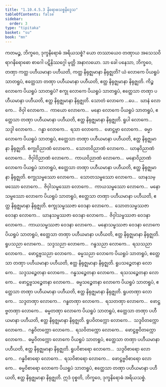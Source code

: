 ```yaml
---
title: "1.10.4.5.3 နိရောဓသစ္စနိဒ္ဒေသ"
tableOfContents: false
sidebar:
  order: 3
type: "tipitaka"
basket: "su"
book: "mn"
---
```



<DynamicBreadcrumb />

<Division number="134" book="mn" e="ch" v="24" p="241">

<Paragraph number="420" book="mn">
ကတမဉ္စ, ဘိက္ခဝေ, ဒုက္ခနိရောဓံ အရိယသစ္စံ? ယော တဿာယေဝ တဏှာယ အသေသဝိရာဂနိရောဓော စာဂေါ ပဋိနိဿဂ္ဂေါ မုတ္တိ အနာလယော.
</Paragraph>

<Paragraph number="421" book="mn">
သာ ခေါ ပနေသာ, ဘိက္ခဝေ, တဏှာ ကတ္ထ ပဟီယမာနာ ပဟီယတိ, ကတ္ထ နိရုဇ္ဈမာနာ နိရုဇ္ဈတိ? ယံ လောကေ ပိယရူပံ သာတရူပံ, ဧတ္ထေသာ တဏှာ ပဟီယမာနာ ပဟီယတိ, ဧတ္ထ နိရုဇ္ဈမာနာ နိရုဇ္ဈတိ.
</Paragraph>

<Paragraph number="422" book="mn">
ကိဉ္စ လောကေ ပိယရူပံ သာတရူပံ? စက္ခု လောကေ ပိယရူပံ သာတရူပံ, ဧတ္ထေသာ တဏှာ ပဟီယမာနာ ပဟီယတိ, ဧတ္ထ နိရုဇ္ဈမာနာ နိရုဇ္ဈတိ. သောတံ လောကေ …ပေ…  ဃာနံ လောကေ…  ဇိဝှါ လောကေ…  ကာယော လောကေ…  မနော လောကေ ပိယရူပံ သာတရူပံ, ဧတ္ထေသာ တဏှာ ပဟီယမာနာ ပဟီယတိ, ဧတ္ထ နိရုဇ္ဈမာနာ နိရုဇ္ဈတိ.
</Paragraph>

<Paragraph number="423" book="mn">
ရူပါ လောကေ…  သဒ္ဒါ လောကေ…  ဂန္ဓာ လောကေ…  ရသာ လောကေ…  ဖောဋ္ဌဗ္ဗာ လောကေ…  ဓမ္မာ လောကေ ပိယရူပံ သာတရူပံ, ဧတ္ထေသာ တဏှာ ပဟီယမာနာ ပဟီယတိ, ဧတ္ထ နိရုဇ္ဈမာနာ နိရုဇ္ဈတိ.
</Paragraph>

<Paragraph number="424" book="mn">
စက္ခုဝိညာဏံ လောကေ…  သောတဝိညာဏံ လောကေ…  ဃာနဝိညာဏံ လောကေ…  ဇိဝှါဝိညာဏံ လောကေ…  ကာယဝိညာဏံ လောကေ…  မနောဝိညာဏံ လောကေ ပိယရူပံ သာတရူပံ, ဧတ္ထေသာ တဏှာ ပဟီယမာနာ ပဟီယတိ, ဧတ္ထ နိရုဇ္ဈမာနာ နိရုဇ္ဈတိ.
</Paragraph>

<Paragraph number="425" book="mn">
စက္ခုသမ္ဖဿော လောကေ…  သောတသမ္ဖဿော လောကေ…  ဃာနသမ္ဖဿော လောကေ…  ဇိဝှါသမ္ဖဿော လောကေ…  ကာယသမ္ဖဿော လောကေ…  မနောသမ္ဖဿော လောကေ ပိယရူပံ သာတရူပံ, ဧတ္ထေသာ တဏှာ ပဟီယမာနာ ပဟီယတိ, ဧတ္ထ နိရုဇ္ဈမာနာ နိရုဇ္ဈတိ.
</Paragraph>

<Paragraph number="426" book="mn">
စက္ခုသမ္ဖဿဇာ ဝေဒနာ လောကေ…  သောတသမ္ဖဿဇာ ဝေဒနာ လောကေ…  ဃာနသမ္ဖဿဇာ ဝေဒနာ လောကေ…  ဇိဝှါသမ္ဖဿဇာ ဝေဒနာ လောကေ…  ကာယသမ္ဖဿဇာ ဝေဒနာ လောကေ…  မနောသမ္ဖဿဇာ ဝေဒနာ လောကေ ပိယရူပံ သာတရူပံ, ဧတ္ထေသာ တဏှာ ပဟီယမာနာ ပဟီယတိ, ဧတ္ထ နိရုဇ္ဈမာနာ နိရုဇ္ဈတိ.
</Paragraph>

<Paragraph number="427" book="mn">
ရူပသညာ လောကေ…  သဒ္ဒသညာ လောကေ…  ဂန္ဓသညာ လောကေ…  ရသသညာ လောကေ…  ဖောဋ္ဌဗ္ဗသညာ လောကေ…  ဓမ္မသညာ လောကေ ပိယရူပံ သာတရူပံ, ဧတ္ထေသာ တဏှာ ပဟီယမာနာ ပဟီယတိ, ဧတ္ထ နိရုဇ္ဈမာနာ နိရုဇ္ဈတိ.
</Paragraph>

<Paragraph number="428" book="mn">
ရူပသဉ္စေတနာ လောကေ…  သဒ္ဒသဉ္စေတနာ လောကေ…  ဂန္ဓသဉ္စေတနာ လောကေ…  ရသသဉ္စေတနာ လောကေ…  ဖောဋ္ဌဗ္ဗသဉ္စေတနာ လောကေ…  ဓမ္မသဉ္စေတနာ လောကေ ပိယရူပံ သာတရူပံ, ဧတ္ထေသာ တဏှာ ပဟီယမာနာ ပဟီယတိ, ဧတ္ထ နိရုဇ္ဈမာနာ နိရုဇ္ဈတိ.
</Paragraph>

<Paragraph number="429" book="mn">
ရူပတဏှာ လောကေ…  သဒ္ဒတဏှာ လောကေ…  ဂန္ဓတဏှာ လောကေ…  ရသတဏှာ လောကေ…  ဖောဋ္ဌဗ္ဗတဏှာ လောကေ…  ဓမ္မတဏှာ လောကေ ပိယရူပံ သာတရူပံ, ဧတ္ထေသာ တဏှာ ပဟီယမာနာ ပဟီယတိ, ဧတ္ထ နိရုဇ္ဈမာနာ နိရုဇ္ဈတိ.
</Paragraph>

<Paragraph number="430" book="mn">
ရူပဝိတက္ကော လောကေ…  သဒ္ဒဝိတက္ကော လောကေ…  ဂန္ဓဝိတက္ကော လောကေ…  ရသဝိတက္ကော လောကေ…  ဖောဋ္ဌဗ္ဗဝိတက္ကော လောကေ…  ဓမ္မဝိတက္ကော လောကေ ပိယရူပံ သာတရူပံ, ဧတ္ထေသာ တဏှာ ပဟီယမာနာ ပဟီယတိ, ဧတ္ထ နိရုဇ္ဈမာနာ နိရုဇ္ဈတိ.
</Paragraph>

<Paragraph number="431" book="mn">
ရူပဝိစာရော လောကေ…  သဒ္ဒဝိစာရော လောကေ…  ဂန္ဓဝိစာရော လောကေ…  ရသဝိစာရော လောကေ…  ဖောဋ္ဌဗ္ဗဝိစာရော လောကေ…  ဓမ္မဝိစာရော လောကေ ပိယရူပံ သာတရူပံ, ဧတ္ထေသာ တဏှာ ပဟီယမာနာ ပဟီယတိ, ဧတ္ထ နိရုဇ္ဈမာနာ နိရုဇ္ဈတိ. ဣဒံ ဝုစ္စတိ, ဘိက္ခဝေ, ဒုက္ခနိရောဓံ အရိယသစ္စံ.
</Paragraph>
</Division>